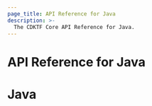 ```yaml
---
page_title: API Reference for Java
description: >-
  The CDKTF Core API Reference for Java.
---
```


<!-- This file is generated through yarn generate-docs -->

# API Reference for Java

  # Java <a name="Java" id="Java"></a>
  
